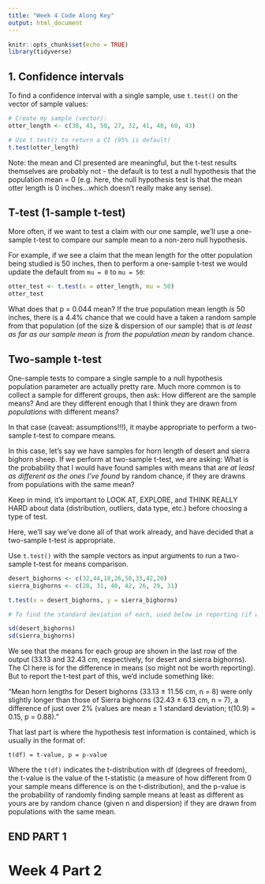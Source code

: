 ```yaml
---
title: "Week 4 Code Along Key"
output: html_document
---
```


```r
knitr::opts_chunk$set(echo = TRUE)
library(tidyverse)
```

## 1. Confidence intervals

To find a confidence interval with a single sample, use `t.test()` on the vector of sample values:

```r
# Create my sample (vector):
otter_length <- c(38, 41, 50, 27, 32, 41, 48, 60, 43)

# Use t.test() to return a CI (95% is default)
t.test(otter_length)
```
Note: the mean and CI presented are meaningful, but the t-test results themselves are probably not - the default is to test a null hypothesis that the population mean = 0 (e.g. here, the null hypothesis test is that the mean otter length is 0 inches...which doesn't really make any sense).

## T-test (1-sample t-test)

More often, if we want to test a claim with our one sample, we'll use a one-sample t-test to compare our sample mean to a non-zero null hypothesis. 

For example, if we see a claim that the mean length for the otter population being studied is 50 inches, then to perform a one-sample t-test we would update the default from `mu = 0` to `mu = 50`: 

```r
otter_test <- t.test(x = otter_length, mu = 50)
otter_test
```
What does that p = 0.044 mean? If the true population mean length *is* 50 inches, there is a 4.4% chance that we could have a taken a random sample from that population (of the size & dispersion of our sample) that is *at least as far as our sample mean is from the population mean* by random chance. 

## Two-sample t-test

One-sample tests to compare a single sample to a null hypothesis population parameter are actually pretty rare. Much more common is to collect a sample for different groups, then ask: How different are the sample means? And are they different enough that I think they are drawn from *populations* with different means? 

In that case (caveat: assumptions!!!), it maybe appropriate to perform a two-sample t-test to compare means. 

In this case, let's say we have samples for horn length of desert and sierra bighorn sheep. If we perform at two-sample t-test, we are asking: What is the probability that I would have found samples with means that are *at least as different as the ones I've found* by random chance, if they are drawns from populations with the same mean? 

Keep in mind, it's important to LOOK AT, EXPLORE, and THINK REALLY HARD about data (distribution, outliers, data type, etc.) before choosing a type of test.

Here, we'll say we've done all of that work already, and have decided that a two-sample t-test is appropriate. 

Use `t.test()` with the sample vectors as input arguments to run a two-sample t-test for means comparison. 

```r
desert_bighorns <- c(32,44,18,26,50,33,42,20)
sierra_bighorns <- c(28, 31, 40, 42, 26, 29, 31)

t.test(x = desert_bighorns, y = sierra_bighorns)

# To find the standard deviation of each, used below in reporting (if working with a data frame, you would probably have these in a summary table created with group_by + summarize): 

sd(desert_bighorns)
sd(sierra_bighorns)
```
We see that the means for each group are shown in the last row of the output (33.13 and 32.43 cm, respectively, for desert and sierra bighorns). The CI here is for the difference in means (so might not be worth reporting). But to report the t-test part of this, we'd include something like: 

"Mean horn lengths for Desert bighorns (33.13 $\pm$ 11.56 cm, n = 8) were only slightly longer than those of Sierra bighorns (32.43 $\pm$ 6.13 cm, n = 7), a difference of just over 2% (values are mean $\pm$ 1 standard deviation; t(10.9) = 0.15, p = 0.88)."

That last part is where the hypothesis test information is contained, which is usually in the format of: 

`t(df) = t-value, p = p-value`

Where the `t(df)` indicates the t-distribution with df (degrees of freedom), the t-value is the value of the t-statistic (a measure of how different from 0 your sample means difference is on the t-distribution), and the p-value is the probability of randomly finding sample means at least as different as yours are by random chance (given n and dispersion) if they are drawn from populations with the same mean. 

## END PART 1

# Week 4 Part 2





